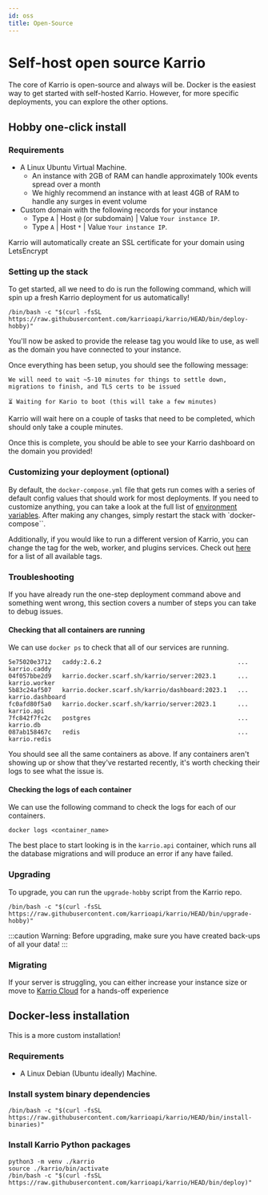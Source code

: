 ```yaml
---
id: oss
title: Open-Source
---
```


# Self-host open source Karrio

The core of Karrio is open-source and always will be.
Docker is the easiest way to get started with self-hosted Karrio.
However, for more specific deployments, you can explore the other options.

## Hobby one-click install

### Requirements

- A Linux Ubuntu Virtual Machine.
  - An instance with 2GB of RAM can handle approximately 100k events spread over a month
  - We highly recommend an instance with at least 4GB of RAM to handle any surges in event volume
- Custom domain with the following records for your instance
  - Type `A` | Host `@` (or subdomain) | Value `Your instance IP`.
  - Type `A` | Host `*` | Value `Your instance IP`.

Karrio will automatically create an SSL certificate for your domain using LetsEncrypt

### Setting up the stack

To get started, all we need to do is run the following command, which will spin up a fresh Karrio deployment for us automatically!

```terminal title="Terminal"
/bin/bash -c "$(curl -fsSL https://raw.githubusercontent.com/karrioapi/karrio/HEAD/bin/deploy-hobby)"
```

You'll now be asked to provide the release tag you would like to use, as well as the domain you have connected to your instance.

Once everything has been setup, you should see the following message:

```terminal title="Terminal"
We will need to wait ~5-10 minutes for things to settle down, migrations to finish, and TLS certs to be issued

⏳ Waiting for Kario to boot (this will take a few minutes)
```

Karrio will wait here on a couple of tasks that need to be completed, which should only take a couple minutes.

Once this is complete, you should be able to see your Karrio dashboard on the domain you provided!

### Customizing your deployment (optional)

By default, the `docker-compose.yml` file that gets run comes with a series of default config values that should work for most deployments.
If you need to customize anything, you can take a look at the full list of [environment variables](/self-hosting/environment).
After making any changes, simply restart the stack with `docker-compose``.

Additionally, if you would like to run a different version of Karrio, you can change the tag for the web, worker, and plugins services.
Check out [here](https://hub.docker.com/r/karrio/server/tags) for a list of all available tags.

### Troubleshooting

If you have already run the one-step deployment command above and something went wrong, this section covers a number of steps you can take to debug issues.

#### Checking that all containers are running

We can use `docker ps` to check that all of our services are running.

```terminal title="Terminal"
5e75020e3712   caddy:2.6.2                                      ...   karrio.caddy
04f057bbe2d9   karrio.docker.scarf.sh/karrio/server:2023.1      ...   karrio.worker
5b83c24af507   karrio.docker.scarf.sh/karrio/dashboard:2023.1   ...   karrio.dashboard
fc0afd80f5a0   karrio.docker.scarf.sh/karrio/server:2023.1      ...   karrio.api
7fc842f7fc2c   postgres                                         ...   karrio.db
087ab158467c   redis                                            ...   karrio.redis
```

You should see all the same containers as above. If any containers aren't showing up or show that they've restarted recently, it's worth checking their logs to see what the issue is.

#### Checking the logs of each container

We can use the following command to check the logs for each of our containers.

```terminal title="Terminal"
docker logs <container_name>
```

The best place to start looking is in the `karrio.api` container, which runs all the database migrations and will produce an error if any have failed.

### Upgrading

To upgrade, you can run the `upgrade-hobby` script from the Karrio repo.

```terminal title="Terminal"
/bin/bash -c "$(curl -fsSL https://raw.githubusercontent.com/karrioapi/karrio/HEAD/bin/upgrade-hobby)"
```

:::caution
Warning: Before upgrading, make sure you have created back-ups of all your data!
:::

### Migrating

If your server is struggling, you can either increase your instance size or move to
[Karrio Cloud](https://karrio.io/get-started) for a hands-off experience

## Docker-less installation

This is a more custom installation!

### Requirements

- A Linux Debian (Ubuntu ideally) Machine.

### Install system binary dependencies

```terminal title="Terminal"
/bin/bash -c "$(curl -fsSL https://raw.githubusercontent.com/karrioapi/karrio/HEAD/bin/install-binaries)"
```

### Install Karrio Python packages

```terminal title="Terminal"
python3 -m venv ./karrio
source ./karrio/bin/activate
/bin/bash -c "$(curl -fsSL https://raw.githubusercontent.com/karrioapi/karrio/HEAD/bin/deploy)"
```
